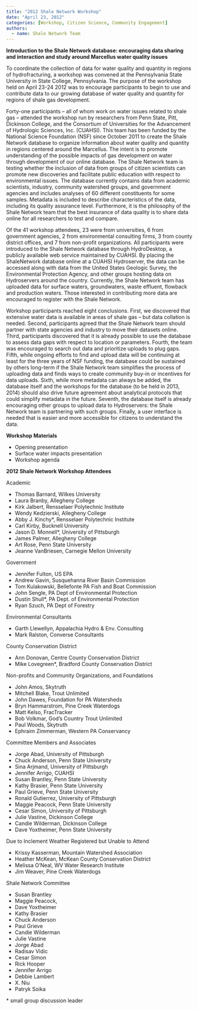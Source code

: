 ```yaml
---
title: "2012 Shale Network Workshop"
date: "April 23, 2012"
categories: [Workshop, Citizen Science, Community Engagement]
authors: 
  - name: Shale Network Team
---
```


**Introduction to the Shale Network database: encouraging data sharing and interaction and study around Marcellus water quality issues**

To coordinate the collection of data for water quality and quantity in regions of hydrofracturing, a workshop was convened at the Pennsylvania State University in State College, Pennsylvania. The purpose of the workshop held on April 23-24 2012 was to encourage participants to begin to use and contribute data to our growing database of water quality and quantity for regions of shale gas development.

Forty-one participants – all of whom work on water issues related to shale gas -- attended the workshop run by researchers from Penn State, Pitt, Dickinson College, and the Consortium of Universities for the Advancement of Hydrologic Sciences, Inc. (CUAHSI). This team has been funded by the National Science Foundation (NSF) since October 2011 to create the Shale Network database to organize information about water quality and quantity in regions centered around the Marcellus. The intent is to promote understanding of the possible impacts of gas development on water through development of our online database. The Shale Network team is testing whether the inclusion of data from groups of citizen scientists can promote new discoveries and facilitate public education with respect to environmental issues. The database currently contains data from academic scientists, industry, community watershed groups, and government agencies and includes analyses of 60 different constituents for some samples. Metadata is included to describe characteristics of the data, including its quality assurance level. Furthermore, it is the philosophy of the Shale Network team that the best insurance of data quality is to share data online for all researchers to test and compare.

Of the 41 workshop attendees, 23 were from universities, 6 from government agencies, 2 from environmental consulting firms, 3 from county district offices, and 7 from non-profit organizations. All participants were introduced to the Shale Network database through HydroDesktop, a publicly available web service maintained by CUAHSI. By placing the ShaleNetwork database online at a CUAHSI Hydroserver, the data can be accessed along with data from the United States Geologic Survey, the Environmental Protection Agency, and other groups hosting data on Hydroservers around the country. Currently, the Shale Network team has uploaded data for surface waters, groundwaters, waste effluent, flowback and production waters. Those interested in contributing more data are encouraged to register with the Shale Network.

Workshop participants reached eight conclusions. First, we discovered that extensive water data is available in areas of shale gas -- but data collation is needed. Second, participants agreed that the Shale Network team should partner with state agencies and industry to move their datasets online. Third, participants discovered that it is already possible to use the database to assess data gaps with respect to location or parameters. Fourth, the team was encouraged to search out data and prioritize uploads to plug gaps. Fifth, while ongoing efforts to find and upload data will be continuing at least for the three years of NSF funding, the database could be sustained by others long-term if the Shale Network team simplifies the process of uploading data and finds ways to create community buy-in or incentives for data uploads. Sixth, while more metadata can always be added, the database itself and the workshops for the database (to be held in 2013, 2014) should also drive future agreement about analytical protocols that could simplify metadata in the future. Seventh, the database itself is already encouraging other groups to upload data to Hydroservers: the Shale Network team is partnering with such groups. Finally, a user interface is needed that is easier and more accessible for citizens to understand the data.

**Workshop Materials**

-   Opening presentation
-   Surface water impacts presentation
-   Workshop agenda

**2012 Shale Network Workshop Attendees**

Academic

-   Thomas Barnard, Wilkes University
-   Laura Branby, Allegheny College
-   Kirk Jalbert, Rensselaer Polytechnic Institute
-   Wendy Kedzierski, Allegheny College
-   Abby J. Kinchy\*, Rensselaer Polytechnic Institute
-   Carl Kirby, Bucknell University
-   Jason D. Monnell\*, University of Pittsburgh
-   James Palmer, Allegheny College
-   Art Rose, Penn State University
-   Jeanne VanBriesen, Carnegie Mellon University

Government

-   Jennifer Fulton, US EPA
-   Andrew Gavin, Susquehanna River Basin Commission
-   Tom Kulakowski, Bellefonte PA Fish and Boat Commission
-   John Sengle, PA Dept of Environmental Protection 
-   Dustin Shull\*, PA Dept. of Environmental Protection
-   Ryan Szuch, PA Dept of Forestry

Environmental Consultants

-   Garth Llewellyn, Appalachia Hydro & Env. Consulting
-   Mark Ralston, Converse Consultants

County Conservation District

-   Ann Donovan, Centre County Conservation District
-   Mike Lovegreen\*, Bradford County Conservation District

Non-profits and Community Organizations, and Foundations

-   John Amos, Skytruth
-   Mitchell Blake, Trout Unlimited
-   John Dawes, Foundation for PA Watersheds
-   Bryn Hammarstrom, Pine Creek Waterdogs
-   Matt Kelso, FracTracker
-   Bob Volkmar, God's Country Trout Unlimited
-   Paul Woods, Skytruth
-   Ephraim Zimmerman, Western PA Conservancy

Committee Members and Associates

-   Jorge Abad, University of Pittsburgh
-   Chuck Anderson, Penn State University
-   Sina Arjmand, University of Pittsburgh
-   Jennifer Arrigo, CUAHSI
-   Susan Brantley, Penn State University
-   Kathy Brasier, Penn State University
-   Paul Grieve, Penn State University
-   Ronald Gutierrez, University of Pittsburgh
-   Maggie Peacock, Penn State University
-   Cesar Simon, University of Pittsburgh
-   Julie Vastine, Dickinson College
-   Candie Wilderman, Dickinson College
-   Dave Yoxtheimer, Penn State University

Due to Inclement Weather Registered but Unable to Attend

-   Krissy Kasserman, Mountain Watershed Association
-   Heather McKean, McKean County Conservation District
-   Melissa O'Neal, WV Water Research Institute
-   Jim Weaver, Pine Creek Waterdogs

Shale Network Committee

-   Susan Brantley
-   Maggie Peacock,
-   Dave Yoxtheimer
-   Kathy Brasier
-   Chuck Anderson
-   Paul Grieve
-   Candie Wilderman
-   Julie Vastine
-   Jorge Abad
-   Radisav Vidic
-   Cesar Simon
-   Rick Hooper
-   Jennifer Arrigo
-   Debbie Lambert
-   X. Niu
-   Patryk Soika

\* small group discussion leader